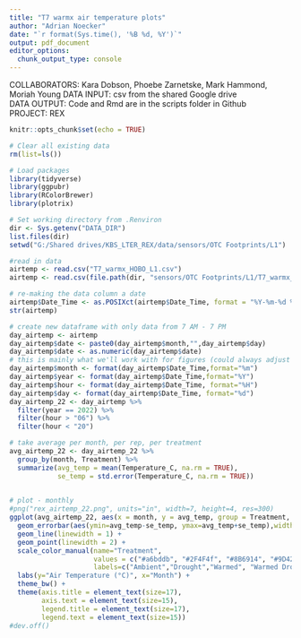 ```yaml
---
title: "T7 warmx air temperature plots"
author: "Adrian Noecker"
date: "`r format(Sys.time(), '%B %d, %Y')`"
output: pdf_document
editor_options: 
  chunk_output_type: console
---
```


COLLABORATORS: Kara Dobson, Phoebe Zarnetske, Mark Hammond, Moriah Young
DATA INPUT:  csv from the shared Google drive  
DATA OUTPUT: Code and Rmd are in the scripts folder in Github  
PROJECT: REX

```r
knitr::opts_chunk$set(echo = TRUE)
```

```r
# Clear all existing data
rm(list=ls())

# Load packages
library(tidyverse)
library(ggpubr)
library(RColorBrewer)
library(plotrix)

# Set working directory from .Renviron
dir <- Sys.getenv("DATA_DIR")
list.files(dir)
setwd("G:/Shared drives/KBS_LTER_REX/data/sensors/OTC Footprints/L1")

#read in data
airtemp <- read.csv("T7_warmx_HOBO_L1.csv")
airtemp <- read.csv(file.path(dir, "sensors/OTC Footprints/L1/T7_warmx_HOBO_L1.csv")) 

# re-making the data column a date
airtemp$Date_Time <- as.POSIXct(airtemp$Date_Time, format = "%Y-%m-%d %H:%M:%S")
str(airtemp)

```

```r
# create new dataframe with only data from 7 AM - 7 PM 
day_airtemp <- airtemp
day_airtemp$date <- paste0(day_airtemp$month,"",day_airtemp$day)
day_airtemp$date <- as.numeric(day_airtemp$date)
# this is mainly what we'll work with for figures (could always adjust the parameters as needed)
day_airtemp$month <- format(day_airtemp$Date_Time,format="%m")
day_airtemp$year <- format(day_airtemp$Date_Time,format="%Y")
day_airtemp$hour <- format(day_airtemp$Date_Time, format="%H")
day_airtemp$day <- format(day_airtemp$Date_Time, format="%d")
day_airtemp_22 <- day_airtemp %>%
  filter(year == 2022) %>%
  filter(hour > "06") %>%
  filter(hour < "20")
```

```r
# take average per month, per rep, per treatment
avg_airtemp_22 <- day_airtemp_22 %>%
  group_by(month, Treatment) %>%
  summarize(avg_temp = mean(Temperature_C, na.rm = TRUE),
            se_temp = std.error(Temperature_C, na.rm = TRUE))
           
```

```r
# plot - monthly
#png("rex_airtemp_22.png", units="in", width=7, height=4, res=300)
ggplot(avg_airtemp_22, aes(x = month, y = avg_temp, group = Treatment, color = Treatment)) +
  geom_errorbar(aes(ymin=avg_temp-se_temp, ymax=avg_temp+se_temp),width=0.1,color="black",linetype="solid") +
  geom_line(linewidth = 1) +
  geom_point(linewidth = 2) +
  scale_color_manual(name="Treatment",
                     values = c("#a6bddb", "#2F4F4f", "#8B6914", "#9D422E"),
                     labels=c("Ambient","Drought","Warmed", "Warmed Drought")) +
  labs(y="Air Temperature (°C)", x="Month") +
  theme_bw() +
  theme(axis.title = element_text(size=17),
        axis.text = element_text(size=15),
        legend.title = element_text(size=17),
        legend.text = element_text(size=15))
#dev.off()
```

